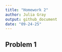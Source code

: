 ```yaml
---
title: "Homework 2"
author: Julia Gray
output: github_document
date: "09-24-25"
---
```

## Problem 1
